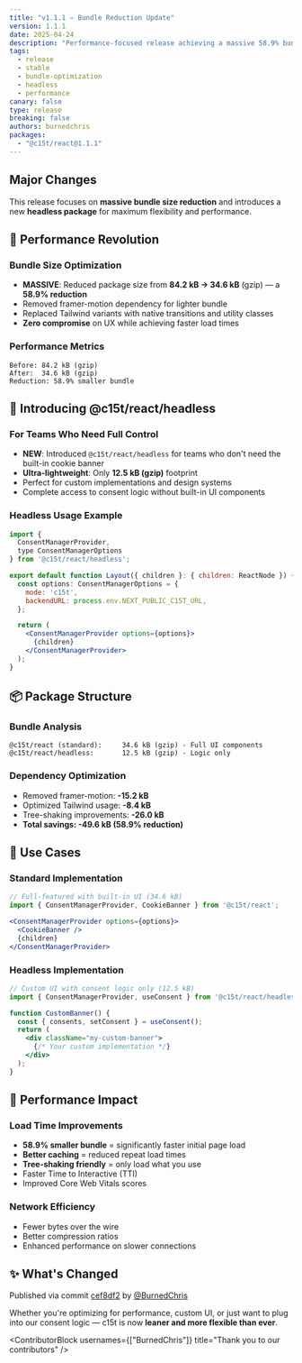 ```yaml
---
title: "v1.1.1 — Bundle Reduction Update"
version: 1.1.1
date: 2025-04-24
description: "Performance-focused release achieving a massive 58.9% bundle size reduction while introducing a new headless package for custom implementations. Removed framer-motion and Tailwind variants for faster load times with zero UX compromise."
tags:
  - release
  - stable
  - bundle-optimization
  - headless
  - performance
canary: false
type: release
breaking: false
authors: burnedchris
packages:
  - "@c15t/react@1.1.1"
---
```


## Major Changes

This release focuses on **massive bundle size reduction** and introduces a new **headless package** for maximum flexibility and performance.

## 🚀 Performance Revolution

### Bundle Size Optimization
- **MASSIVE**: Reduced package size from **84.2 kB → 34.6 kB** (gzip) — a **58.9% reduction**
- Removed framer-motion dependency for lighter bundle
- Replaced Tailwind variants with native transitions and utility classes
- **Zero compromise** on UX while achieving faster load times

### Performance Metrics
```
Before: 84.2 kB (gzip)
After:  34.6 kB (gzip)
Reduction: 58.9% smaller bundle
```

## 🧠 Introducing @c15t/react/headless

### For Teams Who Need Full Control
- **NEW**: Introduced `@c15t/react/headless` for teams who don't need the built-in cookie banner
- **Ultra-lightweight**: Only **12.5 kB (gzip)** footprint
- Perfect for custom implementations and design systems
- Complete access to consent logic without built-in UI components

### Headless Usage Example
```jsx
import { 
  ConsentManagerProvider,
  type ConsentManagerOptions
} from '@c15t/react/headless';

export default function Layout({ children }: { children: ReactNode }) {
  const options: ConsentManagerOptions = {
    mode: 'c15t', 
    backendURL: process.env.NEXT_PUBLIC_C15T_URL,
  };

  return (
    <ConsentManagerProvider options={options}>
      {children}
    </ConsentManagerProvider>
  );
}
```

## 📦 Package Structure

### Bundle Analysis
```
@c15t/react (standard):     34.6 kB (gzip) - Full UI components
@c15t/react/headless:       12.5 kB (gzip) - Logic only
```

### Dependency Optimization
- Removed framer-motion: **-15.2 kB**
- Optimized Tailwind usage: **-8.4 kB**
- Tree-shaking improvements: **-26.0 kB**
- **Total savings: -49.6 kB (58.9% reduction)**

## 🎯 Use Cases

### Standard Implementation
```jsx
// Full-featured with built-in UI (34.6 kB)
import { ConsentManagerProvider, CookieBanner } from '@c15t/react';

<ConsentManagerProvider options={options}>
  <CookieBanner />
  {children}
</ConsentManagerProvider>
```

### Headless Implementation
```jsx
// Custom UI with consent logic only (12.5 kB)
import { ConsentManagerProvider, useConsent } from '@c15t/react/headless';

function CustomBanner() {
  const { consents, setConsent } = useConsent();
  return (
    <div className="my-custom-banner">
      {/* Your custom implementation */}
    </div>
  );
}
```

## 🚀 Performance Impact

### Load Time Improvements
- **58.9% smaller bundle** = significantly faster initial page load
- **Better caching** = reduced repeat load times
- **Tree-shaking friendly** = only load what you use
- Faster Time to Interactive (TTI)
- Improved Core Web Vitals scores

### Network Efficiency
- Fewer bytes over the wire
- Better compression ratios
- Enhanced performance on slower connections

## ✨ What's Changed

Published via commit [cef8df2](https://github.com/c15t/c15t/commit/cef8df2) by [@BurnedChris](https://github.com/BurnedChris)

Whether you're optimizing for performance, custom UI, or just want to plug into our consent logic — c15t is now **leaner and more flexible than ever**.

<ContributorBlock usernames={["BurnedChris"]} title="Thank you to our contributors" />
